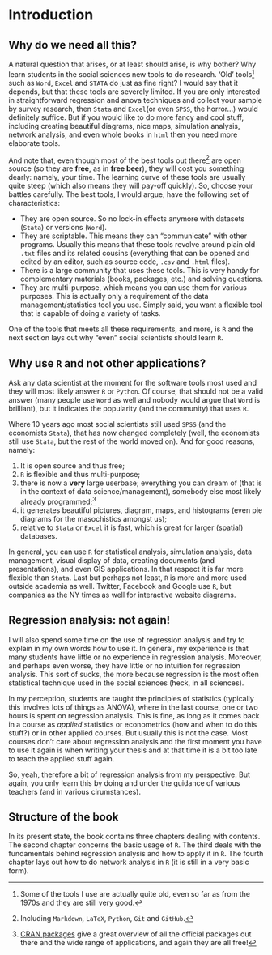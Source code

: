 # Introduction

## Why do we need all this?

A natural question that arises, or at least should arise, is why bother? Why learn students in the social sciences new tools to do research. 'Old' tools[^old]  such as `Word`, `Excel` and `STATA` do just as fine right? I would say that it depends, but that these tools are severely limited. If you are only interested in straightforward regression and anova techniques and collect your sample by survey research, then `Stata` and `Excel`(or even `SPSS`, the horror...) would definitely suffice. But if you would like to do more fancy and cool stuff, including creating beautiful diagrams, nice maps, simulation analysis, network analysis, and even whole books in `html` then you need more elaborate tools.

And note that, even though most of the best tools out there[^tools] are open source (so they are **free**, as in **free beer**), they will cost you something dearly: namely, your time. The learning curve of these tools are usually quite steep (which also means they will pay-off quickly). So, choose your battles carefully. The best tools, I would argue, have the following set of characteristics:

- They are open source. So no lock-in effects anymore with datasets (`Stata`) or versions (`Word`).
- They are scriptable. This means they can "communicate" with other programs. Usually this means that these tools revolve around plain old `.txt` files and its related cousins (everything that can be opened and edited by an editor, such as source code, `.csv` and `.html` files). 
- There is a large community that uses these tools. This is very handy for complementary materials (books, packages, etc.) and solving questions. 
- They are multi-purpose, which means you can use them for various purposes. This is actually only a requirement of the data management/statistics tool you use. Simply said, you want a flexible tool that is capable of doing a variety of tasks.

One of the tools that meets all these requirements, and more, is `R` and the next section lays out why "even" social scientists should learn `R`.

[^old]: Some of the tools I use are actually quite old, even so far as from the 1970s and they are still very good.

[^tools]: Including `Markdown`, `LaTeX`, `Python`, `Git` and `GitHub`. 

## Why use `R` and not other applications?

Ask any data scientist at the moment for the software tools most used and they will most likely answer `R` or `Python`. Of course, that should not be a valid answer (many people use `Word` as well and nobody would argue that `Word` is brilliant), but it indicates the popularity (and the community) that uses `R`. 

Where 10 years ago most social scientists still used `SPSS` (and the economists `Stata`), that has now changed completely (well, the economists still use `Stata`, but the rest of the world moved on). And for good reasons, namely:

1. It is open source and thus free; 
2. `R` is flexible and thus multi-purpose; 
3. there is now a **very** large userbase; everything you can dream of (that is in the context of data science/management), somebody else most likely already programmed;[^userbase]
4. it generates beautiful pictures, diagram, maps, and histograms (even pie diagrams for the masochistics amongst us);
5. relative to `Stata` or `Excel` it is fast, which is great for larger (spatial) databases. 

In general, you can use `R` for statistical analysis, simulation analysis, data management, visual display of data, creating documents (and presentations), and even GIS applications. In that respect it is far more flexible than `Stata`. Last but perhaps not least, `R` is more and more used outside academia as well. Twitter, Facebook and Google use `R`, but companies as the NY times as well for interactive website diagrams.

[^userbase]: [CRAN packages](https://cran.r-project.org/web/packages/available_packages_by_name.html) give a great overview of all the official packages out there and the wide range of applications, and again they are all free!

## Regression analysis: not again!

I will also spend some time on the use of regression analysis and try to explain in my own words how to use it. In general, my experience is that many students have little or no experience in regression analysis. Moreover, and perhaps even worse, they have little or no intuition for regression analysis. This sort of sucks, the more because regression is the most often statistical technique used in the social sciences (heck, in all sciences). 

In my perception, students are taught the principles of statistics (typically this involves lots of things as ANOVA), where in the last course, one or two hours is spent on regression analysis. This is fine, as long as it comes back in a course as *applied*  statistics or econometrics (how and when to do this stuff?) or in other applied courses. But usually this is not the case. Most courses don't care about regression analysis and the first moment you have to use it again is when writing your thesis and at that time it is a bit too late to teach the applied stuff again. 

So, yeah, therefore a bit of regression analysis from my perspective. But again, you only learn this by doing and under the guidance of various teachers (and in various cirumstances).

## Structure of the book

In its present state, the book contains three chapters dealing with contents. The second chapter concerns the basic usage of `R`. The third deals with the fundamentals behind regression analysis and how to apply it in `R`. The fourth chapter lays out how to do network analysis in `R` (it is still in a very basic form).   